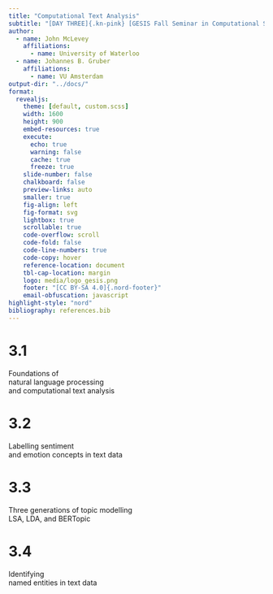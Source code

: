 ```yaml
---
title: "Computational Text Analysis"
subtitle: "[DAY THREE]{.kn-pink} [GESIS Fall Seminar in Computational Social Science]{.kn-blue}"
author:
  - name: John McLevey
    affiliations:
      - name: University of Waterloo
  - name: Johannes B. Gruber
    affiliations:
      - name: VU Amsterdam
output-dir: "../docs/"
format:
  revealjs:
    theme: [default, custom.scss]
    width: 1600
    height: 900
    embed-resources: true
    execute:
      echo: true
      warning: false
      cache: true
      freeze: true
    slide-number: false
    chalkboard: false
    preview-links: auto
    smaller: true
    fig-align: left
    fig-format: svg
    lightbox: true
    scrollable: true
    code-overflow: scroll
    code-fold: false
    code-line-numbers: true
    code-copy: hover
    reference-location: document
    tbl-cap-location: margin
    logo: media/logo_gesis.png
    footer: "[CC BY-SA 4.0]{.nord-footer}"
    email-obfuscation: javascript
highlight-style: "nord"
bibliography: references.bib
---
```


<!-- LECTURE VIDEO 1 -->

# 3.1

Foundations of<br>
natural language processing<br>
and computational text analysis<br>

<!-- LECTURE VIDEO 2 -->

# 3.2

Labelling sentiment<br>
and emotion concepts in text data

<!-- LECTURE VIDEO 3 -->

# 3.3

Three generations of topic modelling<br>
LSA, LDA, and BERTopic

<!-- LECTURE VIDEO 4 -->

# 3.4

Identifying<br>
named entities in text data
